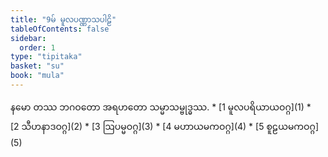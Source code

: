 ```yaml
---
title: "9မ် မူလပဏ္ဏာသပါဠိ"
tableOfContents: false
sidebar:
  order: 1
type: "tipitaka"
basket: "su"
book: "mula"
---
```


<Paragraph number="1" type="center" book="mula">
နမော တဿ ဘဂဝတော အရဟတော သမ္မာသမ္ဗုဒ္ဓဿ.

</Paragraph>

<TableOfContents book="mula" section="9">
* [1 မူလပရိယာယဝဂ္ဂ](1)
* [2 သီဟနာဒဝဂ္ဂ](2)
* [3 ဩပမ္မဝဂ္ဂ](3)
* [4 မဟာယမကဝဂ္ဂ](4)
* [5 စူဠယမကဝဂ္ဂ](5)
</TableOfContents>
